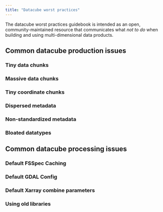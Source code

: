 ```yaml
---
title: "Datacube worst practices"
---
```


The datacube worst practices guidebook is intended as an open, community-maintained resource that communicates what *not to do* when building and using multi-dimensional data products.

## Common datacube production issues

::: {.grid}

::: {.g-col-12}
::: {.card}
### Tiny data chunks
:::
:::

::: {.g-col-12}
::: {.card}
### Massive data chunks
:::
:::

::: {.g-col-12}
::: {.card}
### Tiny coordinate chunks
:::
:::

::: {.g-col-12}
::: {.card}
### Dispersed metadata
:::
:::

::: {.g-col-12}
::: {.card}
### Non-standardized metadata
:::
:::

::: {.g-col-12}
::: {.card}
### Bloated datatypes
:::
:::

:::

## Common datacube processing issues

::: {.grid}

::: {.g-col-12}
::: {.card}
### Default FSSpec Caching
:::
:::

::: {.g-col-12}
::: {.card}
### Default GDAL Config
:::
:::

::: {.g-col-12}
::: {.card}
### Default Xarray combine parameters
:::
:::

::: {.g-col-12}
::: {.card}
### Using old libraries
:::
:::

:::
